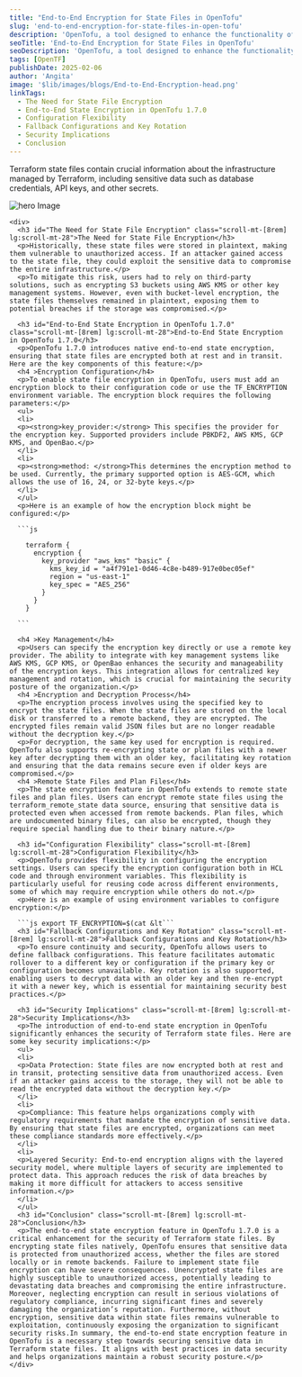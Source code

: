 ```yaml
---
title: "End-to-End Encryption for State Files in OpenTofu"
slug: 'end-to-end-encryption-for-state-files-in-open-tofu'
description: 'OpenTofu, a tool designed to enhance the functionality of Terraform, has introduced a significant security feature in its version 1.7.0: end-to-end state encryption. This feature addresses a critical security gap by ensuring that Terraform state files, which often contain sensitive data, are protected from unauthorized access.'
seoTitle: 'End-to-End Encryption for State Files in OpenTofu'
seoDescription: 'OpenTofu, a tool designed to enhance the functionality of Terraform, has introduced a significant security feature in its version 1.7.0: end-to-end state encryption. This feature addresses a critical security gap by ensuring that Terraform state files, which often contain sensitive data, are protected from unauthorized access.'
tags: [OpenTF]
publishDate: 2025-02-06
author: 'Angita'
image: '$lib/images/blogs/End-to-End-Encryption-head.png'
linkTags:
  - The Need for State File Encryption
  - End-to-End State Encryption in OpenTofu 1.7.0
  - Configuration Flexibility
  - Fallback Configurations and Key Rotation
  - Security Implications
  - Conclusion
---
```




<div class="blog-details relative">
  <div class="flex flex-col items-center justify-center">
      <p>Terraform state files contain crucial information about the infrastructure managed by Terraform, including sensitive data such as database credentials, API keys, and other secrets.</p>
    <Image src={blogImageInner} alt="hero Image" class="w-auto py-20" />
  </div>

  <div class="grid grid-cols-1 lg:grid-cols-[400px_1fr] gap-6">
    <Sidebar insideMdx="inside" />
    
    <div>
      <h3 id="The Need for State File Encryption" class="scroll-mt-[8rem] lg:scroll-mt-28">The Need for State File Encryption</h3>
      <p>Historically, these state files were stored in plaintext, making them vulnerable to unauthorized access. If an attacker gained access to the state file, they could exploit the sensitive data to compromise the entire infrastructure.</p>
      <p>To mitigate this risk, users had to rely on third-party solutions, such as encrypting S3 buckets using AWS KMS or other key management systems. However, even with bucket-level encryption, the state files themselves remained in plaintext, exposing them to potential breaches if the storage was compromised.</p>
      
      <h3 id="End-to-End State Encryption in OpenTofu 1.7.0" class="scroll-mt-[8rem] lg:scroll-mt-28">End-to-End State Encryption in OpenTofu 1.7.0</h3>
      <p>OpenTofu 1.7.0 introduces native end-to-end state encryption, ensuring that state files are encrypted both at rest and in transit. Here are the key components of this feature:</p>
      <h4 >Encryption Configuration</h4>
      <p>To enable state file encryption in OpenTofu, users must add an encryption block to their configuration code or use the TF_ENCRYPTION environment variable. The encryption block requires the following parameters:</p>
      <ul>
      <li>
      <p><strong>key_provider:</strong> This specifies the provider for the encryption key. Supported providers include PBKDF2, AWS KMS, GCP KMS, and OpenBao.</p>
      </li>
      <li>
      <p><strong>method: </strong>This determines the encryption method to be used. Currently, the primary supported option is AES-GCM, which allows the use of 16, 24, or 32-byte keys.</p>
      </li>
      </ul>
      <p>Here is an example of how the encryption block might be configured:</p>

      ```js 

        terraform {
          encryption {
            key_provider "aws_kms" "basic" {
              kms_key_id = "a4f791e1-0d46-4c8e-b489-917e0bec05ef"
              region = "us-east-1"
              key_spec = "AES_256"
            }
          }
        }
        
      ```

      <h4 >Key Management</h4>
      <p>Users can specify the encryption key directly or use a remote key provider. The ability to integrate with key management systems like AWS KMS, GCP KMS, or OpenBao enhances the security and manageability of the encryption keys. This integration allows for centralized key management and rotation, which is crucial for maintaining the security posture of the organization.</p>
      <h4 >Encryption and Decryption Process</h4>
      <p>The encryption process involves using the specified key to encrypt the state files. When the state files are stored on the local disk or transferred to a remote backend, they are encrypted. The encrypted files remain valid JSON files but are no longer readable without the decryption key.</p>
      <p>For decryption, the same key used for encryption is required. OpenTofu also supports re-encrypting state or plan files with a newer key after decrypting them with an older key, facilitating key rotation and ensuring that the data remains secure even if older keys are compromised.</p>
      <h4 >Remote State Files and Plan Files</h4>
      <p>The state encryption feature in OpenTofu extends to remote state files and plan files. Users can encrypt remote state files using the terraform_remote_state data source, ensuring that sensitive data is protected even when accessed from remote backends. Plan files, which are undocumented binary files, can also be encrypted, though they require special handling due to their binary nature.</p>
            
      <h3 id="Configuration Flexibility" class="scroll-mt-[8rem] lg:scroll-mt-28">Configuration Flexibility</h3>
      <p>OpenTofu provides flexibility in configuring the encryption settings. Users can specify the encryption configuration both in HCL code and through environment variables. This flexibility is particularly useful for reusing code across different environments, some of which may require encryption while others do not.</p>
      <p>Here is an example of using environment variables to configure encryption:</p>
      
      ```js export TF_ENCRYPTION=$(cat &lt```      
      <h3 id="Fallback Configurations and Key Rotation" class="scroll-mt-[8rem] lg:scroll-mt-28">Fallback Configurations and Key Rotation</h3>
      <p>To ensure continuity and security, OpenTofu allows users to define fallback configurations. This feature facilitates automatic rollover to a different key or configuration if the primary key or configuration becomes unavailable. Key rotation is also supported, enabling users to decrypt data with an older key and then re-encrypt it with a newer key, which is essential for maintaining security best practices.</p>
      
      <h3 id="Security Implications" class="scroll-mt-[8rem] lg:scroll-mt-28">Security Implications</h3>
      <p>The introduction of end-to-end state encryption in OpenTofu significantly enhances the security of Terraform state files. Here are some key security implications:</p>
      <ul>
      <li>
      <p>Data Protection: State files are now encrypted both at rest and in transit, protecting sensitive data from unauthorized access. Even if an attacker gains access to the storage, they will not be able to read the encrypted data without the decryption key.</p>
      </li>
      <li>
      <p>Compliance: This feature helps organizations comply with regulatory requirements that mandate the encryption of sensitive data. By ensuring that state files are encrypted, organizations can meet these compliance standards more effectively.</p>
      </li>
      <li>
      <p>Layered Security: End-to-end encryption aligns with the layered security model, where multiple layers of security are implemented to protect data. This approach reduces the risk of data breaches by making it more difficult for attackers to access sensitive information.</p>
      </li>
      </ul>      
      <h3 id="Conclusion" class="scroll-mt-[8rem] lg:scroll-mt-28">Conclusion</h3>
      <p>The end-to-end state encryption feature in OpenTofu 1.7.0 is a critical enhancement for the security of Terraform state files. By encrypting state files natively, OpenTofu ensures that sensitive data is protected from unauthorized access, whether the files are stored locally or in remote backends. Failure to implement state file encryption can have severe consequences. Unencrypted state files are highly susceptible to unauthorized access, potentially leading to devastating data breaches and compromising the entire infrastructure. Moreover, neglecting encryption can result in serious violations of regulatory compliance, incurring significant fines and severely damaging the organization’s reputation. Furthermore, without encryption, sensitive data within state files remains vulnerable to exploitation, continuously exposing the organization to significant security risks.In summary, the end-to-end state encryption feature in OpenTofu is a necessary step towards securing sensitive data in Terraform state files. It aligns with best practices in data security and helps organizations maintain a robust security posture.</p>
    </div>
  </div>
</div>
